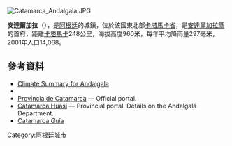 [[Image:Catamarca_Andalgala.JPG|right]]
{{Coord|27|36|S|66|19|W|display=title}}

'''安達爾加拉'''（{{lang-es|Andalgalá}}），是[[阿根廷|阿根廷]]的城鎮，位於該國東北部[[卡塔馬卡省|卡塔馬卡省]]，是[[安達爾加拉縣|安達爾加拉縣]]的首府，距離[[卡塔馬卡|卡塔馬卡]]248公里，海拔高度960米，每年平均降雨量297毫米，2001年人口14,068。

==參考資料==
*[http://www.weatherbase.com/weather/weather-summary.php3?s=31178&cityname=Andalgala%2C+Argentina&units= Climate Summary for Andalgala ] {{Wayback|url=http://www.weatherbase.com/weather/weather-summary.php3?s=31178&cityname=Andalgala%2C+Argentina&units= |date=20160304040728 }}
*{{cite web
 |url         = http://www.mineria.gob.ar/estudios/irn/cata/T-2-3-1.asp
 |language    = es
 |title       = Provincia de Catamarca - Clima Y Meteorologia: Datos Meteorológicos Registrados en la estación Andalgalá en el periodo 1901–1960
 |publisher   = Secretaria de Mineria de la Nacion (Argentina)
 |accessdate  = February 19, 2014
 |deadurl     = yes
 |archiveurl  = https://web.archive.org/web/20151004040638/http://www.mineria.gob.ar/estudios/irn/cata/T-2-3-1.asp
 |archivedate = 2015年10月4日
}}
* [https://web.archive.org/web/20060515160921/http://www.camsencat.gov.ar/andalgal.html Provincia de Catamarca] — Official portal.
* [https://web.archive.org/web/20060427210948/http://www.catamarcahuasi.com.ar/andalgal%C3%A1.htm Catamarca Huasi] — Provincial portal. Details on the Andalgalá Department.
* [http://www.catamarcaguia.com.ar/Turismo/Tur_Andalgala.php Catamarca Guía] {{Wayback|url=http://www.catamarcaguia.com.ar/Turismo/Tur_Andalgala.php |date=20020921094843 }}

{{Argentina-geo-stub}}
[[Category:阿根廷城市|Category:阿根廷城市]]